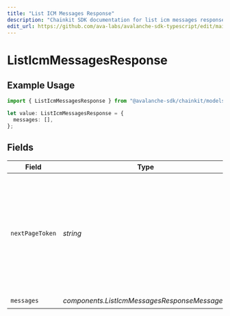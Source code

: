 ```yaml
---
title: "List ICM Messages Response"
description: "Chainkit SDK documentation for list icm messages response"
edit_url: https://github.com/ava-labs/avalanche-sdk-typescript/edit/main/chainkit/docs/models/components/listicmmessagesresponse.md
---
```


# ListIcmMessagesResponse

## Example Usage

```typescript
import { ListIcmMessagesResponse } from "@avalanche-sdk/chainkit/models/components";

let value: ListIcmMessagesResponse = {
  messages: [],
};
```

## Fields

| Field                                                                                                                                  | Type                                                                                                                                   | Required                                                                                                                               | Description                                                                                                                            |
| -------------------------------------------------------------------------------------------------------------------------------------- | -------------------------------------------------------------------------------------------------------------------------------------- | -------------------------------------------------------------------------------------------------------------------------------------- | -------------------------------------------------------------------------------------------------------------------------------------- |
| `nextPageToken`                                                                                                                        | *string*                                                                                                                               | :heavy_minus_sign:                                                                                                                     | A token, which can be sent as `pageToken` to retrieve the next page. If this field is omitted or empty, there are no subsequent pages. |
| `messages`                                                                                                                             | *components.ListIcmMessagesResponseMessage*[]                                                                                          | :heavy_check_mark:                                                                                                                     | N/A                                                                                                                                    |